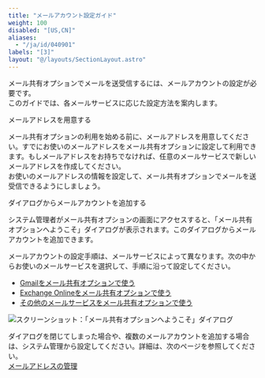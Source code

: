 ```yaml
---
title: "メールアカウント設定ガイド"
weight: 100
disabled: "[US,CN]"
aliases:
  - "/ja/id/040901"
labels: "[3]"
layout: "@/layouts/SectionLayout.astro"
---
```




メール共有オプションでメールを送受信するには、メールアカウントの設定が必要です。  
このガイドでは、各メールサービスに応じた設定方法を案内します。

<Heading id="m_list_account_index_10">メールアドレスを用意する</Heading>

メール共有オプションの利用を始める前に、メールアドレスを用意してください。すでにお使いのメールアドレスをメール共有オプションに設定して利用できます。もしメールアドレスをお持ちでなければ、任意のメールサービスで新しいメールアドレスを作成してください。  
お使いのメールアドレスの情報を設定して、メール共有オプションでメールを送受信できるようにしましょう。

<Heading id="m_list_account_index_20">ダイアログからメールアカウントを追加する</Heading>

システム管理者がメール共有オプションの画面にアクセスすると、「メール共有オプションへようこそ」ダイアログが表示されます。このダイアログからメールアカウントを追加できます。

メールアカウントの設定手順は、メールサービスによって異なります。次の中からお使いのメールサービスを選択して、手順に沿って設定してください。

* [Gmailをメール共有オプションで使う](/k/ja/id/040913.html)
* [Exchange Onlineをメール共有オプションで使う](/k/ja/id/040914.html)
* [その他のメールサービスをメール共有オプションで使う](/k/ja/id/040906.html)

<Img src="/k/kintone/img-ja/m_list_account_01.png" alt="スクリーンショット：「メール共有オプションへようこそ」ダイアログ" />

<Note>

ダイアログを閉じてしまった場合や、複数のメールアカウントを追加する場合は、システム管理から設定してください。詳細は、次のページを参照してください。  
[メールアドレスの管理](/k/ja/id/040918.html)

</Note>
